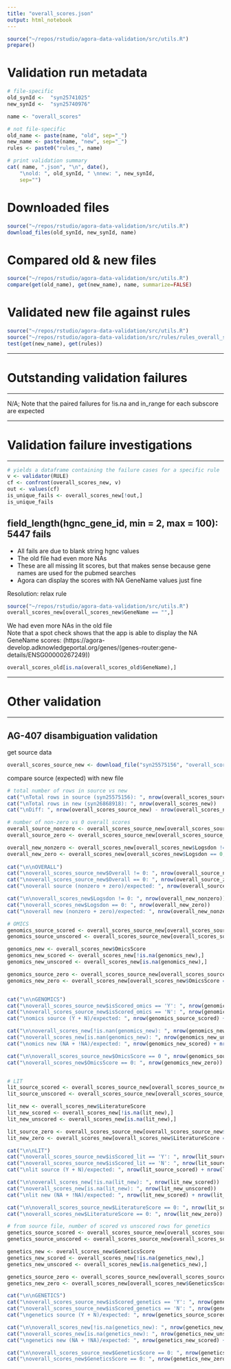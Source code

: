 ```yaml
---
title: "overall_scores.json"
output: html_notebook
---
```


```r
source("~/repos/rstudio/agora-data-validation/src/utils.R")
prepare()
```

# Validation run metadata
```r
# file-specific
old_synId <-  "syn25741025" 
new_synId <-  "syn25740976" 

name <- "overall_scores"

# not file-specific
old_name <- paste(name, "old", sep="_")
new_name <- paste(name, "new", sep="_")
rules <- paste0("rules_", name)

# print validation summary
cat( name, ".json", "\n", date(),
    "\nold: ", old_synId, " \nnew: ", new_synId,
    sep="")
```

# Downloaded files
```r
source("~/repos/rstudio/agora-data-validation/src/utils.R")
download_files(old_synId, new_synId, name)
```

# Compared old & new files
```r
source("~/repos/rstudio/agora-data-validation/src/utils.R")
compare(get(old_name), get(new_name), name, summarize=FALSE)
```


# Validated new file against rules
```r
source("~/repos/rstudio/agora-data-validation/src/utils.R")
source("~/repos/rstudio/agora-data-validation/src/rules/rules_overall_scores.R")
test(get(new_name), get(rules))
```
***
# Outstanding validation failures
***
N/A; Note that the paired failures for !is.na and in_range for each subscore are expected

***
# Validation failure investigations
***

```r
# yields a dataframe containing the failure cases for a specific rule
v <- validator(RULE)
cf <- confront(overall_scores_new, v)
out <- values(cf)
is_unique_fails <- overall_scores_new[!out,]
is_unique_fails
```



## field_length(hgnc_gene_id, min = 2, max = 100): 5447 fails

- All fails are due to blank string hgnc values  
- The old file had even more NAs  
- These are all missing lit scores, but that makes sense because gene names are used for the pubmed searches  
- Agora can display the scores with NA GeneName values just fine  

Resolution: relax rule

```r
source("~/repos/rstudio/agora-data-validation/src/utils.R")
overall_scores_new[overall_scores_new$GeneName == "",]
```


We had even more NAs in the old file  
Note that a spot check shows that the app is able to display the NA GeneName scores:   (https://agora-develop.adknowledgeportal.org/genes/(genes-router:gene-details/ENSG00000267249))  

```r
overall_scores_old[is.na(overall_scores_old$GeneName),]
```

***
# Other validation
***

## AG-407 disambiguation validation

get source data

```r
overall_scores_source_new <- download_file("syn25575156", "overall_scores_source", "table")
```

compare source (expected) with new file

```r

# total number of rows in source vs new
cat("\nTotal rows in source (syn25575156): ", nrow(overall_scores_source_new))
cat("\nTotal rows in new (syn26868918): ", nrow(overall_scores_new))
cat("\nDiff: ", nrow(overall_scores_source_new) - nrow(overall_scores_new))

# number of non-zero vs 0 overall scores
overall_source_nonzero <- overall_scores_source_new[overall_scores_source_new$Overall != 0,]
overall_source_zero <- overall_scores_source_new[overall_scores_source_new$Overall == 0,]

overall_new_nonzero <- overall_scores_new[overall_scores_new$Logsdon != 0,]
overall_new_zero <- overall_scores_new[overall_scores_new$Logsdon == 0,]
        
cat("\n\nOVERALL")                                 
cat("\noverall_scores_source_new$Overall != 0: ", nrow(overall_source_nonzero))
cat("\noverall_scores_source_new$Overall == 0: ", nrow(overall_source_zero))
cat("\noverall source (nonzero + zero)/expected: ", nrow(overall_source_nonzero) + nrow(overall_source_zero), "/", nrow(overall_scores_source_new))

cat("\n\noverall_scores_new$Logsdon != 0: ", nrow(overall_new_nonzero))
cat("\noverall_scores_new$Logsdon == 0: ", nrow(overall_new_zero))
cat("\noverall new (nonzero + zero)/expected: ", nrow(overall_new_nonzero) + nrow(overall_new_zero), "/", nrow(overall_scores_new))

# OMICS
genomics_source_scored <- overall_scores_source_new[overall_scores_source_new$isScored_omics == 'Y', ]
genomics_source_unscored <- overall_scores_source_new[overall_scores_source_new$isScored_omics == 'N', ]

genomics_new <- overall_scores_new$OmicsScore
genomics_new_scored <- overall_scores_new[!is.na(genomics_new),]
genomics_new_unscored <- overall_scores_new[is.na(genomics_new),]

genomics_source_zero <- overall_scores_source_new[overall_scores_source_new$OmicsScore == 0,]
genomics_new_zero <- overall_scores_new[overall_scores_new$OmicsScore == 0, ]


cat("\n\nGENOMICS")
cat("\noverall_scores_source_new$isScored_omics == 'Y': ", nrow(genomics_source_scored))
cat("\noverall_scores_source_new$isScored_omics == 'N': ", nrow(genomics_source_unscored))
cat("\nomics source (Y + N)/expected: ", nrow(genomics_source_scored) + nrow(genomics_source_unscored), "/", nrow(overall_scores_source_new))

cat("\n\noverall_scores_new[!is.nan(genomics_new): ", nrow(genomics_new_scored))
cat("\noverall_scores_new[is.nan(genomics_new): ", nrow(genomics_new_unscored))
cat("\nomics new (NA + !NA)/expected: ", nrow(genomics_new_scored) + nrow(genomics_new_unscored), "/", nrow(overall_scores_new))

cat("\n\noverall_scores_source_new$OmicsScore == 0 ", nrow(genomics_source_zero))
cat("\noverall_scores_new$OmicsScore == 0: ", nrow(genomics_new_zero))


# LIT
lit_source_scored <- overall_scores_source_new[overall_scores_source_new$isScored_lit == 'Y', ]
lit_source_unscored <- overall_scores_source_new[overall_scores_source_new$isScored_lit == 'N', ]

lit_new <- overall_scores_new$LiteratureScore
lit_new_scored <- overall_scores_new[!is.na(lit_new),]
lit_new_unscored <- overall_scores_new[is.na(lit_new),]

lit_source_zero <- overall_scores_source_new[overall_scores_source_new$LiteratureScore == 0,]
lit_new_zero <- overall_scores_new[overall_scores_new$LiteratureScore == 0, ]

cat("\n\nLIT")
cat("\noverall_scores_source_new$isScored_lit == 'Y': ", nrow(lit_source_scored))
cat("\noverall_scores_source_new$isScored_lit == 'N': ", nrow(lit_source_unscored))
cat("\nlit source (Y + N)/expected: ", nrow(lit_source_scored) + nrow(lit_source_unscored), "/", nrow(overall_scores_source_new))

cat("\n\noverall_scores_new[!is.na(lit_new): ", nrow(lit_new_scored))
cat("\noverall_scores_new[is.na(lit_new): ", nrow(lit_new_unscored))
cat("\nlit new (NA + !NA)/expected: ", nrow(lit_new_scored) + nrow(lit_new_unscored), "/", nrow(overall_scores_new))

cat("\n\noverall_scores_source_new$LiteratureScore == 0: ", nrow(lit_source_zero))
cat("\noverall_scores_new$LiteratureScore == 0: ", nrow(lit_new_zero))

# from source file, number of scored vs unscored rows for genetics
genetics_source_scored <- overall_scores_source_new[overall_scores_source_new$isScored_genetics == 'Y', ]
genetics_source_unscored <- overall_scores_source_new[overall_scores_source_new$isScored_genetics == 'N', ]

genetics_new <- overall_scores_new$GeneticsScore
genetics_new_scored <- overall_scores_new[!is.na(genetics_new),]
genetics_new_unscored <- overall_scores_new[is.na(genetics_new),]

genetics_source_zero <- overall_scores_source_new[overall_scores_source_new$GeneticsScore == 0,]
genetics_new_zero <- overall_scores_new[overall_scores_new$GeneticsScore == 0, ]

cat("\n\nGENETICS")
cat("\noverall_scores_source_new$isScored_genetics == 'Y': ", nrow(genetics_source_scored))
cat("\noverall_scores_source_new$isScored_genetics == 'N': ", nrow(genetics_source_unscored))
cat("\ngenetics source (Y + N)/expected: ", nrow(genetics_source_scored) + nrow(genetics_source_unscored), "/", nrow(overall_scores_source_new))

cat("\n\noverall_scores_new[!is.na(genetics_new): ", nrow(genetics_new_scored))
cat("\noverall_scores_new[is.na(genetics_new): ", nrow(genetics_new_unscored))
cat("\ngenetics new (NA + !NA)/expected: ", nrow(genetics_new_scored) + nrow(genetics_new_unscored), "/", nrow(overall_scores_new))

cat("\n\noverall_scores_source_new$GeneticsScore == 0: ", nrow(genetics_source_zero))
cat("\noverall_scores_new$GeneticsScore == 0: ", nrow(genetics_new_zero))

```



